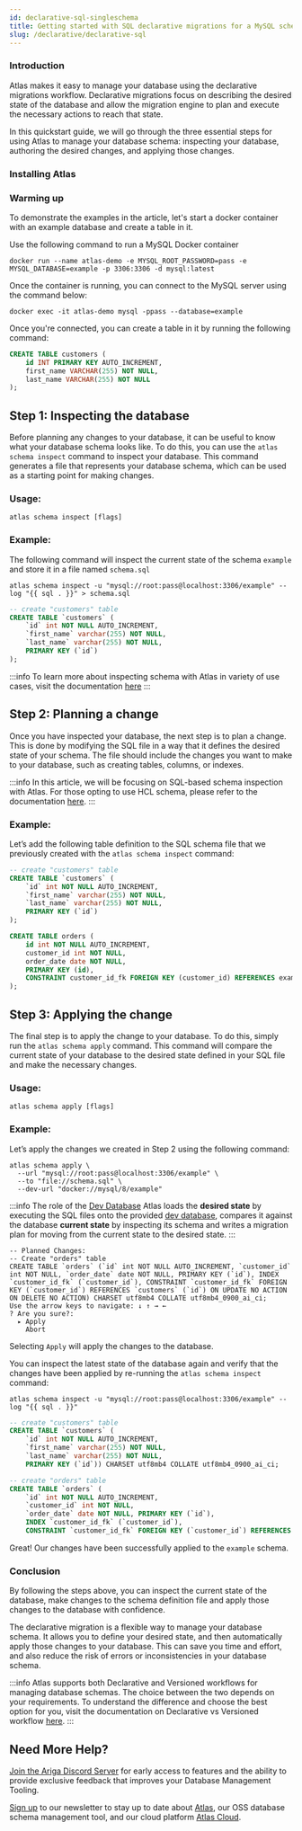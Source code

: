 ```yaml
---
id: declarative-sql-singleschema
title: Getting started with SQL declarative migrations for a MySQL schema
slug: /declarative/declarative-sql
---
```



### Introduction

Atlas makes it easy to manage your database using the declarative migrations workflow. Declarative migrations focus on describing the desired state of the database and allow the migration engine to plan and execute the necessary actions to reach that state.

In this quickstart guide, we will go through the three essential steps for using Atlas to manage your database schema: inspecting your database, authoring the desired changes, and applying those changes.

### Installing Atlas

<InstallationInstructions />

### Warming up
To demonstrate the examples in the article, let's start a docker container with an example database and create a table in it.

Use the following command to run a MySQL Docker container

```console
docker run --name atlas-demo -e MYSQL_ROOT_PASSWORD=pass -e MYSQL_DATABASE=example -p 3306:3306 -d mysql:latest
```

Once the container is running, you can connect to the MySQL server using the command below:

```console
docker exec -it atlas-demo mysql -ppass --database=example
```

Once you're connected, you can create a table in it by running the following command:

```sql
CREATE TABLE customers (
    id INT PRIMARY KEY AUTO_INCREMENT,
    first_name VARCHAR(255) NOT NULL,
    last_name VARCHAR(255) NOT NULL
);
```

## Step 1: Inspecting the database

Before planning any changes to your database, it can be useful to know what your database schema looks like. To do this, you can use the `atlas schema inspect` command to inspect your database. This command generates a file that represents your database schema, which can be used as a starting point for making changes.

### Usage:

```
atlas schema inspect [flags]
```

### Example:

The following command will inspect the current state of the schema `example` and store it in a file named `schema.sql`

```console
atlas schema inspect -u "mysql://root:pass@localhost:3306/example" --log "{{ sql . }}" > schema.sql
```

```sql title="schema.sql"
-- create "customers" table
CREATE TABLE `customers` (
    `id` int NOT NULL AUTO_INCREMENT, 
    `first_name` varchar(255) NOT NULL, 
    `last_name` varchar(255) NOT NULL, 
    PRIMARY KEY (`id`)
);
```
:::info
To learn more about inspecting schema with Atlas in variety of use cases, visit the documentation [here](https://atlasgo.io/declarative/inspect)
:::

## Step 2: Planning a change

Once you have inspected your database, the next step is to plan a change. This is done by modifying the SQL file in a way that it defines the desired state of your schema. The file should include the changes you want to make to your database, such as creating tables, columns, or indexes.

:::info
In this article, we will be focusing on SQL-based schema inspection with Atlas. For those opting to use HCL schema, please refer to the documentation [here](https://atlasgo.io/declarative/declarative-hcl).
:::

### Example:

Let’s add the following table definition to the SQL schema file that we previously created with the `atlas schema inspect` command:

```sql title="schema.sql" {9-16}
-- create "customers" table
CREATE TABLE `customers` (
    `id` int NOT NULL AUTO_INCREMENT, 
    `first_name` varchar(255) NOT NULL, 
    `last_name` varchar(255) NOT NULL, 
    PRIMARY KEY (`id`)
);

CREATE TABLE orders (
    id int NOT NULL AUTO_INCREMENT, 
    customer_id int NOT NULL, 
    order_date date NOT NULL, 
    PRIMARY KEY (id), 
    CONSTRAINT customer_id_fk FOREIGN KEY (customer_id) REFERENCES example.customers (id)
);
```

## Step 3: Applying the change

The final step is to apply the change to your database. To do this, simply run the `atlas schema apply` command. This command will compare the current state of your database to the desired state defined in your SQL file and make the necessary changes.

### Usage:

```console
atlas schema apply [flags]
```

### Example:

Let’s apply the changes we created in Step 2 using the following command:

```console
atlas schema apply \
  --url "mysql://root:pass@localhost:3306/example" \
  --to "file://schema.sql" \
  --dev-url "docker://mysql/8/example"
```

:::info The role of the [Dev Database](/concepts/dev-database)
Atlas loads the **desired state** by executing the SQL files onto the provided [dev database](/concepts/dev-database),
compares it against the database **current state** by inspecting its schema and writes a migration plan for moving
from the current state to the desired state.
:::

```console
-- Planned Changes:
-- Create "orders" table
CREATE TABLE `orders` (`id` int NOT NULL AUTO_INCREMENT, `customer_id` int NOT NULL, `order_date` date NOT NULL, PRIMARY KEY (`id`), INDEX `customer_id_fk` (`customer_id`), CONSTRAINT `customer_id_fk` FOREIGN KEY (`customer_id`) REFERENCES `customers` (`id`) ON UPDATE NO ACTION ON DELETE NO ACTION) CHARSET utf8mb4 COLLATE utf8mb4_0900_ai_ci;
Use the arrow keys to navigate: ↓ ↑ → ← 
? Are you sure?: 
  ▸ Apply
    Abort
```

Selecting `Apply` will apply the changes to the database.

You can inspect the latest state of the database again and verify that the changes have been applied by re-running the `atlas schema inspect` command:

```console
atlas schema inspect -u "mysql://root:pass@localhost:3306/example" --log "{{ sql . }}"
```

```sql
-- create "customers" table
CREATE TABLE `customers` (
    `id` int NOT NULL AUTO_INCREMENT, 
    `first_name` varchar(255) NOT NULL, 
    `last_name` varchar(255) NOT NULL, 
    PRIMARY KEY (`id`)) CHARSET utf8mb4 COLLATE utf8mb4_0900_ai_ci;

-- create "orders" table
CREATE TABLE `orders` (
    `id` int NOT NULL AUTO_INCREMENT, 
    `customer_id` int NOT NULL, 
    `order_date` date NOT NULL, PRIMARY KEY (`id`), 
    INDEX `customer_id_fk` (`customer_id`), 
    CONSTRAINT `customer_id_fk` FOREIGN KEY (`customer_id`) REFERENCES `customers` (`id`) ON UPDATE NO ACTION ON DELETE NO ACTION) CHARSET utf8mb4 COLLATE utf8mb4_0900_ai_ci;
```
Great! Our changes have been successfully applied to the `example` schema.

### Conclusion

By following the steps above, you can inspect the current state of the database, make changes to the schema definition file and apply those changes to the database with confidence.

The declarative migration is a flexible way to manage your database schema. It allows you to define your desired state, and then automatically apply those changes to your database. This can save you time and effort, and also reduce the risk of errors or inconsistencies in your database schema.

:::info
Atlas supports both Declarative and Versioned workflows for managing database schemas. The choice between the two depends on your requirements. To understand the difference and choose the best option for you, visit the documentation on Declarative vs Versioned workflow [here](https://atlasgo.io/concepts/declarative-vs-versioned).
:::

## Need More Help?​

[Join the Ariga Discord Server](https://discord.com/invite/zZ6sWVg6NT) for early access to features and the ability to provide exclusive feedback that improves your Database Management Tooling. 

[Sign up](https://atlasnewsletter.substack.com/) to our newsletter to stay up to date about [Atlas](https://atlasgo.io), our OSS database schema management tool, and our cloud platform [Atlas Cloud](https://atlasgo.cloud).
